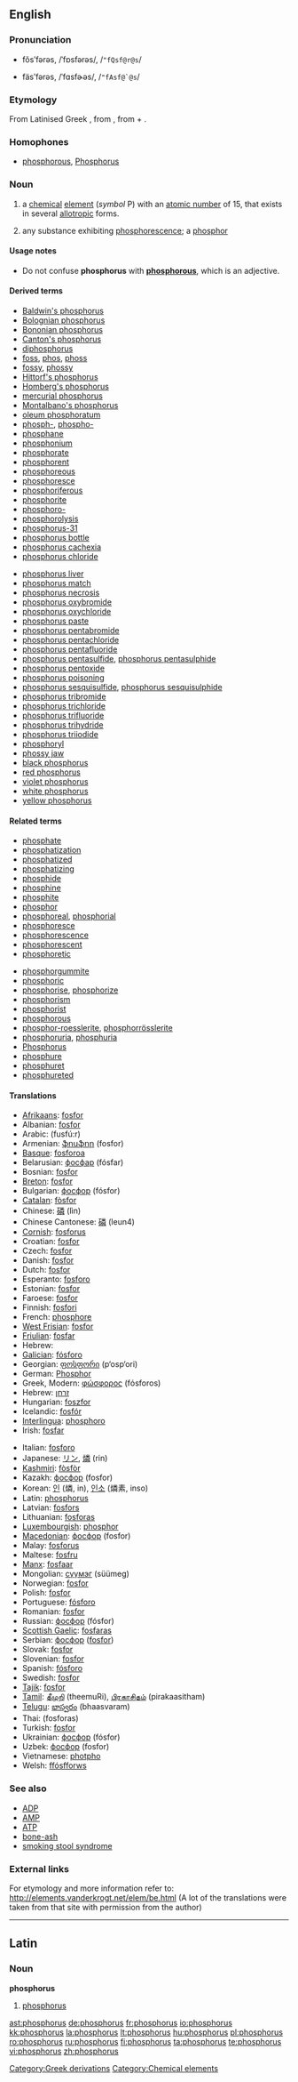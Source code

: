 {{also|Phosphorus}}
==English==
{{elements|P|silicon|Si|sulfur|S}}

===Pronunciation===
* {{a|RP}} fŏsʹfərəs, /ˈfɒsfərəs/, /<tt>"fQsf@r@s</tt>/
* {{a|US}} fäsʹfərəs, /ˈfɑsfɚəs/, /<tt>"fAsf@`@s</tt>/

===Etymology===
From Latinised Greek {{term||phosphorus}}, from {{etyl|grc}} {{term|φωσφόρος|tr=fosfóros||the bearer of light|sc=Grek}}, from {{term|φῶς|tr=fos||light|sc=Grek}} + {{term|φέρω|tr=phéro||to bear, to carry|sc=Grek}}.

===Homophones===
* [[phosphorous]], [[Phosphorus]]

===Noun===
{{en-noun|-}}
{{wikipedia}}

# {{chemistry}} a [[chemical]] [[element]] (''symbol'' P) with an [[atomic number]] of 15, that exists in several [[allotropic]] forms.
# {{obsolete}} any substance exhibiting [[phosphorescence]]; a [[phosphor]]

====Usage notes====
* Do not confuse '''phosphorus''' with '''[[phosphorous]]''', which is an adjective.

====Derived terms====
{{top2}}
* [[Baldwin's phosphorus]]
* [[Bolognian phosphorus]]
* [[Bononian phosphorus]]
* [[Canton's phosphorus]]
* [[diphosphorus]]
* [[foss]], [[phos]], [[phoss]]
* [[fossy]], [[phossy]]
* [[Hittorf's phosphorus]]
* [[Homberg's phosphorus]]
* [[mercurial phosphorus]]
* [[Montalbano's phosphorus]]
* [[oleum phosphoratum]]
* [[phosph-]], [[phospho-]]
* [[phosphane]]
* [[phosphonium]]
* [[phosphorate]]
* [[phosphorent]]
* [[phosphoreous]]
* [[phosphoresce]]
* [[phosphoriferous]]
* [[phosphorite]]
* [[phosphoro-]]
* [[phosphorolysis]]
* [[phosphorus-31]]
* [[phosphorus bottle]]
* [[phosphorus cachexia]]
* [[phosphorus chloride]]
{{mid2}}
* [[phosphorus liver]]
* [[phosphorus match]]
* [[phosphorus necrosis]]
* [[phosphorus oxybromide]]
* [[phosphorus oxychloride]]
* [[phosphorus paste]]
* [[phosphorus pentabromide]]
* [[phosphorus pentachloride]]
* [[phosphorus pentafluoride]]
* [[phosphorus pentasulfide]], [[phosphorus pentasulphide]]
* [[phosphorus pentoxide]]
* [[phosphorus poisoning]]
* [[phosphorus sesquisulfide]], [[phosphorus sesquisulphide]]
* [[phosphorus tribromide]]
* [[phosphorus trichloride]]
* [[phosphorus trifluoride]]
* [[phosphorus trihydride]]
* [[phosphorus triiodide]]
* [[phosphoryl]]
* [[phossy jaw]]
* [[black phosphorus]]
* [[red phosphorus]]
* [[violet phosphorus]]
* [[white phosphorus]]
* [[yellow phosphorus]]
{{bottom}}

====Related terms====
{{top2}}
* [[phosphate]]
* [[phosphatization]]
* [[phosphatized]]
* [[phosphatizing]]
* [[phosphide]]
* [[phosphine]]
* [[phosphite]]
* [[phosphor]]
* [[phosphoreal]], [[phosphorial]]
* [[phosphoresce]]
* [[phosphorescence]]
* [[phosphorescent]]
* [[phosphoretic]]
{{mid2}}
* [[phosphorgummite]]
* [[phosphoric]]
* [[phosphorise]], [[phosphorize]]
* [[phosphorism]]
* [[phosphorist]]
* [[phosphorous]]
* [[phosphor-roesslerite]], [[phosphorrösslerite]]
* [[phosphoruria]], [[phosphuria]]
* [[Phosphorus]]<!--in Greek mythology-->
* [[phosphure]]
* [[phosphuret]]
* [[phosphureted]]
{{bottom}}

====Translations====
{{top}}
* [[Afrikaans]]: [[fosfor#Afrikaans|fosfor]]
* Albanian: [[fosfor#Albanian|fosfor]]
* Arabic: {{Arab|[[فوسفور]]}} (fusfú:r) {{m}}
* Armenian: [[ֆոսֆոր]] (fosfor)
* [[Basque]]: [[fosforoa]]
* Belarusian: [[фосфар]] (fósfar) {{m}}
* Bosnian: [[fosfor#Bosnian|fosfor]]
* [[Breton]]: [[fosfor#Breton|fosfor]] {{m}}
* Bulgarian: [[фосфор]] (fósfor) {{m}}
* [[Catalan]]: [[fòsfor]]
* Chinese: [[磷]] (lìn)
* Chinese Cantonese: [[磷]] (leun4)
* [[Cornish]]: [[fosforus]]
* Croatian: [[fosfor#Croatian|fosfor]] {{m}}
* Czech: [[fosfor#Czech|fosfor]] {{m}}
* Danish: [[fosfor#Danish|fosfor]]
* Dutch: [[fosfor#Dutch|fosfor]] {{n}}
* Esperanto: [[fosforo#Esperanto|fosforo]]
* Estonian: [[fosfor#Estonian|fosfor]]
* Faroese: [[fosfor#Faroese|fosfor]]
* Finnish: [[fosfori]]
* French: [[phosphore]] {{m}}
* [[West Frisian]]: [[fosfor#West Frisian|fosfor]]
* [[Friulian]]: [[fosfar]]
* Hebrew: {{he-translation|זרחן|zarkhan}}
* [[Galician]]: [[fósforo]]
* Georgian: [[ფოსფორი]] (p‘osp‘ori)
* German: [[Phosphor]] {{m}}
* Greek, Modern: [[φώσφορος]] (fόsforos) {{m}}
* Hebrew: [[זרחן]] {{unicode|(zarḥan)}}
* Hungarian: [[foszfor]]
* Icelandic: [[fosfór]] {{n}}
* [[Interlingua]]: [[phosphoro]]
* Irish: [[fosfar]]
{{mid}}
* Italian: [[fosforo#Italian|fosforo]] {{m}}
* Japanese: [[リン]], [[燐]] (rin)
* [[Kashmiri]]: [[fòsfòr]]
* Kazakh: [[фосфор]] (fosfor)
* Korean: [[인]] (燐, in), [[인소]] (燐素, inso)
* Latin: [[phosphorus#Latin|phosphorus]] {{m}}
* Latvian: [[fosfors]]
* Lithuanian: [[fosforas]]
* [[Luxembourgish]]: [[phosphor]]
* [[Macedonian]]: [[фосфор]] (fosfor) {{m}}
* Malay: [[fosforus]]
* Maltese: [[fosfru]]
* [[Manx]]: [[fosfaar]]
* Mongolian: [[сүүмэг]] (süümeg)
* Norwegian: [[fosfor#Norwegian|fosfor]]
* Polish: [[fosfor#Polish|fosfor]] {{m}}
* Portuguese: [[fósforo]] {{m}}
* Romanian: [[fosfor#Romanian|fosfor]] {{n}}
* Russian: [[фосфор]] (fósfor) {{m}}
* [[Scottish Gaelic]]: [[fosfaras]]
* Serbian: [[фосфор]] ([[fosfor#Serbian|fosfor]]) {{m}}
* Slovak: [[fosfor#Slovak|fosfor]] {{m}}
* Slovenian: [[fosfor#Slovenian|fosfor]]
* Spanish: [[fósforo]] {{m}}
* Swedish: [[fosfor#Swedish|fosfor]]
* [[Tajik]]: [[fosfor#Tajik|fosfor]]
* [[Tamil]]: [[தீமுறி]] (theemuRi), [[பிரகாசிதம்]] (pirakaasitham)
* [[Telugu]]: [[భాస్వరం]] (bhaasvaram)
* Thai: {{Thai|[[ฟอสฟอรัส]]}} (fosforas)
* Turkish: [[fosfor#Turkish|fosfor]]
* Ukrainian: [[фосфор]] (fósfor) {{m}}
* Uzbek: [[фосфор]] (fosfor)
* Vietnamese: [[photpho]]
* Welsh: [[ffósfforws]]
{{bottom}}

===See also===
* [[ADP]]
* [[AMP]]
* [[ATP]]
* [[bone-ash]]
* [[smoking stool syndrome]]

===External links===
For etymology and more information refer to:
http://elements.vanderkrogt.net/elem/be.html
(A lot of the translations were taken from that site with permission from the author)

[[Category:Greek derivations]]

----

==Latin==

===Noun===
'''phosphorus''' {{m}}

# [[phosphorus#English|phosphorus]]

[[Category:Chemical elements]]

[[ast:phosphorus]]
[[de:phosphorus]]
[[fr:phosphorus]]
[[io:phosphorus]]
[[kk:phosphorus]]
[[la:phosphorus]]
[[lt:phosphorus]]
[[hu:phosphorus]]
[[pl:phosphorus]]
[[ro:phosphorus]]
[[ru:phosphorus]]
[[fi:phosphorus]]
[[ta:phosphorus]]
[[te:phosphorus]]
[[vi:phosphorus]]
[[zh:phosphorus]]